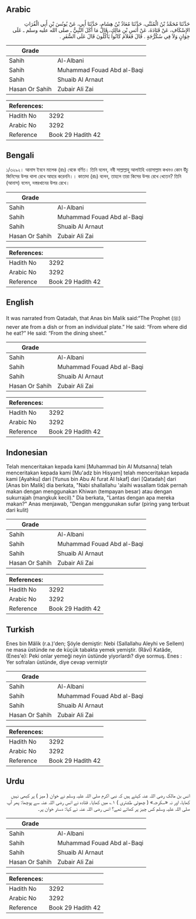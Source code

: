 ## Arabic


<div dir="rtl" lang="ar" style={{fontSize:'larger',backgroundColor:'#f8f9fa',padding:20}}>
حَدَّثَنَا مُحَمَّدُ بْنُ الْمُثَنَّى، حَدَّثَنَا مُعَاذُ بْنُ هِشَامٍ، حَدَّثَنَا أَبِي، عَنْ يُونُسَ بْنِ أَبِي الْفُرَاتِ الإِسْكَافِ، عَنْ قَتَادَةَ، عَنْ أَنَسِ بْنِ مَالِكٍ، قَالَ مَا أَكَلَ النَّبِيُّ ـ صلى الله عليه وسلم ـ عَلَى خِوَانٍ وَلاَ فِي سُكُرُّجَةٍ ‏.‏ قَالَ فَعَلاَمَ كَانُوا يَأْكُلُونَ قَالَ عَلَى السُّفَرِ ‏.‏
</div>
<div style={{backgroundColor:'#f8f9fa',padding:20, marginBottom: 10}}><table> <thead> <tr> <th>Grade</th> <th></th> </tr> </thead> <tbody> <tr><td>Sahih</td><td>Al-Albani</td></tr><tr><td>Sahih</td><td>Muhammad Fouad Abd al-Baqi</td></tr><tr><td>Sahih</td><td>Shuaib Al Arnaut</td></tr><tr><td>Hasan Or Sahih</td><td>Zubair Ali Zai</td></tr></tbody></table><table> <thead> <tr> <th>References:</th> <th></th> </tr> </thead> <tbody><tr><td>Hadith No</td><td>3292</td></tr><tr><td>Arabic No</td><td>3292</td></tr><tr><td>Reference</td><td>Book 29 Hadith 42</td></tr></tbody></table></div>

## Bengali


<div dir="ltr" lang="bn" style={{fontSize:'larger',backgroundColor:'#f8f9fa',padding:20}}>
১/৩২৯২। আনাস ইবনে মালেক (রাঃ) থেকে বর্ণিত। তিনি বলেন, নবী সাল্লাল্লাহু আলাইহি ওয়াসাল্লাম কখনও কোন উঁচু জিনিসের উপর থালা রেখে আহার করেননি।। কাতাদা (রাঃ) বলেন, তাহলে তারা কিসের উপর রেখে খেতেন? তিনি (আনাস) বলেন, দস্তরখানের উপর রেখে।
</div>
<div style={{backgroundColor:'#f8f9fa',padding:20, marginBottom: 10}}><table> <thead> <tr> <th>Grade</th> <th></th> </tr> </thead> <tbody> <tr><td>Sahih</td><td>Al-Albani</td></tr><tr><td>Sahih</td><td>Muhammad Fouad Abd al-Baqi</td></tr><tr><td>Sahih</td><td>Shuaib Al Arnaut</td></tr><tr><td>Hasan Or Sahih</td><td>Zubair Ali Zai</td></tr></tbody></table><table> <thead> <tr> <th>References:</th> <th></th> </tr> </thead> <tbody><tr><td>Hadith No</td><td>3292</td></tr><tr><td>Arabic No</td><td>3292</td></tr><tr><td>Reference</td><td>Book 29 Hadith 42</td></tr></tbody></table></div>

## English


<div dir="ltr" lang="en" style={{fontSize:'larger',backgroundColor:'#f8f9fa',padding:20}}>
It was narrated from Qatadah, that Anas bin Malik said:“The Prophet (ﷺ) never ate from a dish or from an individual plate.” He said: “From where did he eat?” He said: “From the dining sheet.”
</div>
<div style={{backgroundColor:'#f8f9fa',padding:20, marginBottom: 10}}><table> <thead> <tr> <th>Grade</th> <th></th> </tr> </thead> <tbody> <tr><td>Sahih</td><td>Al-Albani</td></tr><tr><td>Sahih</td><td>Muhammad Fouad Abd al-Baqi</td></tr><tr><td>Sahih</td><td>Shuaib Al Arnaut</td></tr><tr><td>Hasan Or Sahih</td><td>Zubair Ali Zai</td></tr></tbody></table><table> <thead> <tr> <th>References:</th> <th></th> </tr> </thead> <tbody><tr><td>Hadith No</td><td>3292</td></tr><tr><td>Arabic No</td><td>3292</td></tr><tr><td>Reference</td><td>Book 29 Hadith 42</td></tr></tbody></table></div>

## Indonesian


<div dir="ltr" lang="id" style={{fontSize:'larger',backgroundColor:'#f8f9fa',padding:20}}>
Telah menceritakan kepada kami [Muhammad bin Al Mutsanna] telah menceritakan kepada kami [Mu'adz bin Hisyam] telah menceritakan kepada kami [Ayahku] dari [Yunus bin Abu Al furat Al Iskaf] dari [Qatadah] dari [Anas bin Malik] dia berkata, "Nabi shallallahu 'alaihi wasallam tidak pernah makan dengan menggunakan Khiwan (tempayan besar) atau dengan sukurrajah (mangkuk kecil)." Dia berkata, "Lantas dengan apa mereka makan?" Anas menjawab, "Dengan menggunakan sufar (piring yang terbuat dari kulit)
</div>
<div style={{backgroundColor:'#f8f9fa',padding:20, marginBottom: 10}}><table> <thead> <tr> <th>Grade</th> <th></th> </tr> </thead> <tbody> <tr><td>Sahih</td><td>Al-Albani</td></tr><tr><td>Sahih</td><td>Muhammad Fouad Abd al-Baqi</td></tr><tr><td>Sahih</td><td>Shuaib Al Arnaut</td></tr><tr><td>Hasan Or Sahih</td><td>Zubair Ali Zai</td></tr></tbody></table><table> <thead> <tr> <th>References:</th> <th></th> </tr> </thead> <tbody><tr><td>Hadith No</td><td>3292</td></tr><tr><td>Arabic No</td><td>3292</td></tr><tr><td>Reference</td><td>Book 29 Hadith 42</td></tr></tbody></table></div>

## Turkish


<div dir="ltr" lang="tr" style={{fontSize:'larger',backgroundColor:'#f8f9fa',padding:20}}>
Enes bin Mâlik (r.a.)'den; Şöyle demiştir: Nebi (Sallallahu Aleyhi ve Sellem) ne masa üstünde ne de küçük tabakta yemek yemiştir. (Râvi) Katâde, (Enes'e): Peki onlar yemeği neyin üstünde yiyorlardı? diye sormuş. Enes : Yer sofraları üstünde, diye cevap vermiştir
</div>
<div style={{backgroundColor:'#f8f9fa',padding:20, marginBottom: 10}}><table> <thead> <tr> <th>Grade</th> <th></th> </tr> </thead> <tbody> <tr><td>Sahih</td><td>Al-Albani</td></tr><tr><td>Sahih</td><td>Muhammad Fouad Abd al-Baqi</td></tr><tr><td>Sahih</td><td>Shuaib Al Arnaut</td></tr><tr><td>Hasan Or Sahih</td><td>Zubair Ali Zai</td></tr></tbody></table><table> <thead> <tr> <th>References:</th> <th></th> </tr> </thead> <tbody><tr><td>Hadith No</td><td>3292</td></tr><tr><td>Arabic No</td><td>3292</td></tr><tr><td>Reference</td><td>Book 29 Hadith 42</td></tr></tbody></table></div>

## Urdu


<div dir="rtl" lang="ur" style={{fontSize:'larger',backgroundColor:'#f8f9fa',padding:20}}>
انس بن مالک رضی اللہ عنہ کہتے ہیں کہ نبی اکرم صلی اللہ علیہ وسلم نے خوان ( میز ) پر کبھی نہیں کھایا، اور نہ «سکرجہ» ( چھوٹی طشتری ) ۱؎ میں کھایا۔ قتادہ نے انس رضی اللہ عنہ سے پوچھا: پھر آپ صلی اللہ علیہ وسلم کس چیز پر کھاتے تھے؟ انس رضی اللہ عنہ نے کہا: دستر خوان پر۔
</div>
<div style={{backgroundColor:'#f8f9fa',padding:20, marginBottom: 10}}><table> <thead> <tr> <th>Grade</th> <th></th> </tr> </thead> <tbody> <tr><td>Sahih</td><td>Al-Albani</td></tr><tr><td>Sahih</td><td>Muhammad Fouad Abd al-Baqi</td></tr><tr><td>Sahih</td><td>Shuaib Al Arnaut</td></tr><tr><td>Hasan Or Sahih</td><td>Zubair Ali Zai</td></tr></tbody></table><table> <thead> <tr> <th>References:</th> <th></th> </tr> </thead> <tbody><tr><td>Hadith No</td><td>3292</td></tr><tr><td>Arabic No</td><td>3292</td></tr><tr><td>Reference</td><td>Book 29 Hadith 42</td></tr></tbody></table></div>